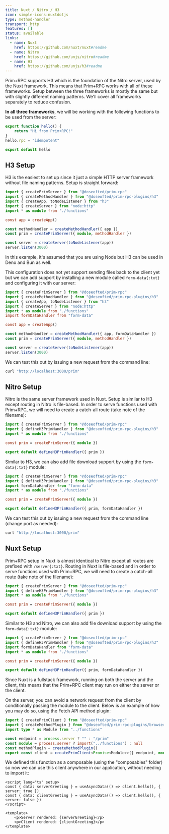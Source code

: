 ```yaml
---
title: Nuxt / Nitro / H3
icon: simple-icons:nuxtdotjs
type: method-handler
transport: http
features: []
status: available
links:
  - name: Nuxt
    href: https://github.com/nuxt/nuxt#readme
  - name: Nitro
    href: https://github.com/unjs/nitro#readme
  - name: H3
    href: https://github.com/unjs/h3#readme
---
```



Prim+RPC supports H3 which is the foundation of the Nitro server, used by the Nuxt framework. This means that Prim+RPC
works with all of these frameworks. Setup between the three frameworks is mostly the same but with slightly different
naming patterns. We'll cover all frameworks separately to reduce confusion.

**In all three frameworks**, we will be working with the following functions to be used from the server:

<CodeFile filename="functions/index.ts">

```typescript
export function hello() {
	return "Hi from Prim+RPC!"
}
hello.rpc = "idempotent"

export default hello
```

</CodeFile>

## H3 Setup

H3 is the easiest to set up since it just a simple HTTP server framework without file naming patterns. Setup is straight
forward:

<CodeFile filename="index.ts">

```typescript
import { createPrimServer } from "@doseofted/prim-rpc"
import { createMethodHandler } from "@doseofted/prim-rpc-plugins/h3"
import { createApp, toNodeListener } from "h3"
import { createServer } from "node:http"
import * as module from "./functions"

const app = createApp()

const methodHandler = createMethodHandler({ app })
const prim = createPrimServer({ module, methodHandler })

const server = createServer(toNodeListener(app))
server.listen(3000)
```

</CodeFile>

In this example, it's assumed that you are using Node but H3 can be used in Deno and Bun as well.

This configuration does not yet support sending files back to the client yet but we can add support by installing a new
module called `form-data{:txt}` and configuring it with our server:

<CodeFile filename="index.ts">

```typescript {6} /formDataHandler/2
import { createPrimServer } from "@doseofted/prim-rpc"
import { createMethodHandler } from "@doseofted/prim-rpc-plugins/h3"
import { createApp, toNodeListener } from "h3"
import { createServer } from "node:http"
import * as module from "./functions"
import formDataHandler from "form-data"

const app = createApp()

const methodHandler = createMethodHandler({ app, formDataHandler })
const prim = createPrimServer({ module, methodHandler })

const server = createServer(toNodeListener(app))
server.listen(3000)
```

</CodeFile>

We can test this out by issuing a new request from the command line:

<CodeFile>

```zsh
curl "http://localhost:3000/prim"
```

</CodeFile>

## Nitro Setup

Nitro is the same server framework used in Nuxt. Setup is similar to H3 except routing in Nitro is file-based. In order
to serve functions used with Prim+RPC, we will need to create a catch-all route (take note of the filename):

<CodeFile filename="routes/prim/[...].ts">

```typescript
import { createPrimServer } from "@doseofted/prim-rpc"
import { defineH3PrimHandler } from "@doseofted/prim-rpc-plugins/h3"
import * as module from "./functions"

const prim = createPrimServer({ module })

export default defineH3PrimHandler({ prim })
```

</CodeFile>

Similar to H3, we can also add file download support by using the `form-data{:txt}` module:

<CodeFile filename="routes/prim/[...].ts">

```typescript {3} /formDataHandler/2
import { createPrimServer } from "@doseofted/prim-rpc"
import { defineH3PrimHandler } from "@doseofted/prim-rpc-plugins/h3"
import formDataHandler from "form-data"
import * as module from "./functions"

const prim = createPrimServer({ module })

export default defineH3PrimHandler({ prim, formDataHandler })
```

</CodeFile>

We can test this out by issuing a new request from the command line (change port as needed):

<CodeFile>

```zsh
curl "http://localhost:3000/prim"
```

</CodeFile>

## Nuxt Setup

Prim+RPC setup in Nuxt is almost identical to Nitro except all routes are prefixed with `/server{:txt}`. Routing in Nuxt
is file-based and in order to serve functions used with Prim+RPC, we will need to create a catch-all route (take note of
the filename):

<CodeFile filename="server/routes/prim/[...].ts">

```typescript
import { createPrimServer } from "@doseofted/prim-rpc"
import { defineH3PrimHandler } from "@doseofted/prim-rpc-plugins/h3"
import * as module from "./functions"

const prim = createPrimServer({ module })

export default defineH3PrimHandler({ prim })
```

</CodeFile>

Similar to H3 and Nitro, we can also add file download support by using the `form-data{:txt}` module:

<CodeFile filename="server/routes/prim/[...].ts">

```typescript {3} /formDataHandler/2
import { createPrimServer } from "@doseofted/prim-rpc"
import { defineH3PrimHandler } from "@doseofted/prim-rpc-plugins/h3"
import formDataHandler from "form-data"
import * as module from "./functions"

const prim = createPrimServer({ module })

export default defineH3PrimHandler({ prim, formDataHandler })
```

</CodeFile>

Since Nuxt is a fullstack framework, running on both the server and the client, this means that the Prim+RPC client may
run on either the server or the client.

On the server, you can avoid a network request from the client by conditionally passing the module to the client. Below
is an example of how you may do so, using the Fetch API method plugin:

<CodeFile filename="composables/client.ts">

```typescript
import { createPrimClient } from "@doseofted/prim-rpc"
import { createMethodPlugin } from "@doseofted/prim-rpc-plugins/browser"
import type * as Module from "../functions"

const endpoint = process.server ? "" : "/prim"
const module = process.server ? import("../functions") : null
const methodPlugin = createMethodPlugin()
export const client = createPrimClient<Promise<Module>>({ endpoint, module, methodPlugin })
```

</CodeFile>

We defined this function as a composable (using the "composables" folder) so now we can use this client anywhere in our
application, without needing to import it:

<CodeFile filename="pages/index.vue">

```vue
<script lang="ts" setup>
const { data: serverGreeting } = useAsyncData(() => client.hello(), { server: true })
const { data: clientGreeting } = useAsyncData(() => client.hello(), { server: false })
</script>

<template>
	<p>Server rendered: {serverGreeting}</p>
	<p>Client rendered: {clientGreeting}</p>
</template>
```

</CodeFile>
